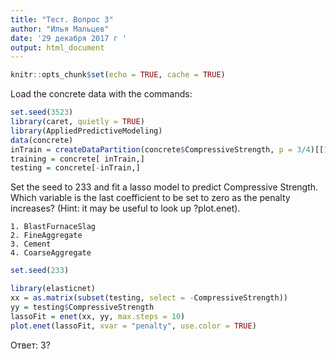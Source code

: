 ```yaml
---
title: "Тест. Вопрос 3"
author: "Илья Мальцев"
date: '29 декабря 2017 г '
output: html_document
---
```


```r
knitr::opts_chunk$set(echo = TRUE, cache = TRUE)
```

Load the concrete data with the commands:

```r
set.seed(3523)
library(caret, quietly = TRUE)
library(AppliedPredictiveModeling)
data(concrete)
inTrain = createDataPartition(concrete$CompressiveStrength, p = 3/4)[[1]]
training = concrete[ inTrain,]
testing = concrete[-inTrain,]
```

Set the seed to 233 and fit a lasso model to predict Compressive Strength. 
Which variable is the last coefficient to be set to zero as the penalty increases? 
(Hint: it may be useful to look up ?plot.enet).

    1. BlastFurnaceSlag
    2. FineAggregate
    3. Cement
    4. CoarseAggregate

```r
set.seed(233)
```

```r
library(elasticnet)
xx = as.matrix(subset(testing, select = -CompressiveStrength))
yy = testing$CompressiveStrength
lassoFit = enet(xx, yy, max.steps = 10)
plot.enet(lassoFit, xvar = "penalty", use.color = TRUE)
```

Ответ: 3?
